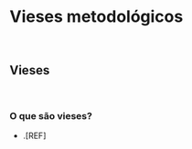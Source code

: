 # **Vieses metodológicos** {#vieses-metodologicos}

<br>

## Vieses {#vieses}

<br>

### O que são vieses?

- .[REF]

<br>

